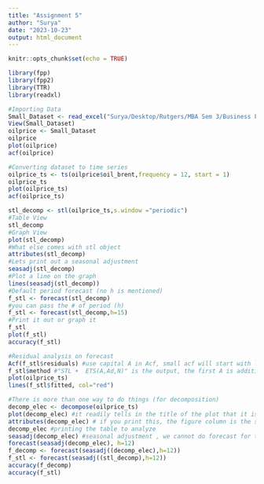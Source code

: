 ---
title: "Assignment 5"
author: "Surya"
date: "2023-10-23"
output: html_document
---

```{r setup, include=FALSE}
knitr::opts_chunk$set(echo = TRUE)
```
```{r}
library(fpp)
library(fpp2)
library(TTR)
library(readxl)
```
```{r}
#Importing Data
Small_Dataset <- read_excel("Surya/Desktop/Rutgers/MBA Sem 3/Business Forecasting/Small Dataset.xlsx")
View(Small_Dataset)
oilprice <- Small_Dataset
oilprice
plot(oilprice)
acf(oilprice)
```
```{r}
#Converting dataset to time series
oilprice_ts <- ts(oilprice$oil_brent,frequency = 12, start = 1)
oilprice_ts
plot(oilprice_ts)
acf(oilprice_ts)
```
```{r}
stl_decomp <- stl(oilprice_ts,s.window ="periodic")
#Table View
stl_decomp
#Graph View
plot(stl_decomp)
#What else comes with stl object
attributes(stl_decomp)
#Lets print out a seasonal adjustment
seasadj(stl_decomp)
#Plot a line on the graph
lines(seasadj(stl_decomp))
#Default period forecast (no h is mentioned)
f_stl <- forecast(stl_decomp)
#you can pass the # of period (h)
f_stl <- forecast(stl_decomp,h=15)
#Print it out or graph it
f_stl
plot(f_stl)
accuracy(f_stl)
```
```{r}
#Residual analysis on forecast
Acf(f_stl$residuals) #use capital A in Acf, small acf will start with lag 0 and will have value as 1
f_stl$method #"STL +  ETS(A,Ad,N)" is the output, the first A is additive
plot(oilprice_ts)
lines(f_stl$fitted, col="red")

#There is more than one way to do things (for decomposition)
decomp_elec <- decompose(oilprice_ts)
plot(decomp_elec) #it readily tells in the title of the plot that it is additive time series
attributes(decomp_elec) # if you print this, the figure column is the seasonal additives, it also tells the type of time series 
decomp_elec #printing the table to analyze
seasadj(decomp_elec) #seasonal adjustment , we cannot do forecast for this, instead do the below
forecast(seasadj(decomp_elec), h=12)
f_decomp <- forecast(seasadj((decomp_elec),h=12))
f_stl <- forecast(seasadj((stl_decomp),h=12))
accuracy(f_decomp)
accuracy(f_stl)
```

